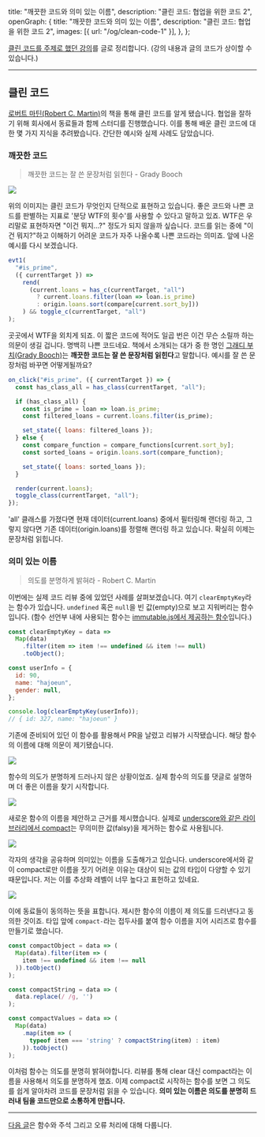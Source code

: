   title: "깨끗한 코드와 의미 있는 이름",
  description: "클린 코드: 협업을 위한 코드 2",
  openGraph: {
    title: "깨끗한 코드와 의미 있는 이름",
    description: "클린 코드: 협업을 위한 코드 2",
    images: [{ url: "/og/clean-code-1" }],
  },
};

[클린 코드를 주제로 했던 강의](https://speakerdeck.com/hajoeun/200107-ssafy)를 글로 정리합니다. (강의 내용과 글의 코드가 상이할 수 있습니다.)

---

## 클린 코드

[로버트 마틴(Robert C. Martin)](https://en.wikipedia.org/wiki/Robert_C._Martin)의 책을 통해 클린 코드를 알게 됐습니다. 협업을 잘하기 위해 회사에서 동료들과 함께 스터디를 진행했습니다. 이를 통해 배운 클린 코드에 대한 몇 가지 지식을 추려봤습니다. 간단한 예시와 실제 사례도 담았습니다.

### 깨끗한 코드

> 깨끗한 코드는 잘 쓴 문장처럼 읽힌다 - Grady Booch

![](/images/clean-code/code-quality-wtf.jpg)

위의 이미지는 클린 코드가 무엇인지 단적으로 표현하고 있습니다. 좋은 코드와 나쁜 코드를 판별하는 지표로 '분당 WTF의 횟수'를 사용할 수 있다고 말하고 있죠. WTF은 우리말로 표현하자면 "이건 뭐지...?" 정도가 되지 않을까 싶습니다. 코드를 읽는 중에 "이건 뭐지?"하고 이해하기 어려운 코드가 자주 나올수록 나쁜 코드라는 의미죠. 앞에 나온 예시를 다시 보겠습니다.

```js
evt1(
  "#is_prime",
  ({ currentTarget }) =>
    rend(
      (current.loans = has_c(currentTarget, "all")
        ? current.loans.filter(loan => loan.is_prime)
        : origin.loans.sort(compare[current.sort_by]))
    ) && toggle_c(currentTarget, "all")
);
```

곳곳에서 WTF을 외치게 되죠. 이 짧은 코드에 적어도 일곱 번은 이건 무슨 소릴까 하는 의문이 생길 겁니다. 명백히 나쁜 코드네요. 책에서 소개되는 대가 중 한 명인 [그래디 부치(Grady Booch)](https://en.wikipedia.org/wiki/Grady_Booch)는 **깨끗한 코드는 잘 쓴 문장처럼 읽힌다**고 말합니다. 예시를 잘 쓴 문장처럼 바꾸면 어떻게될까요?

```js
on_click("#is_prime", ({ currentTarget }) => {
  const has_class_all = has_class(currentTarget, "all");

  if (has_class_all) {
    const is_prime = loan => loan.is_prime;
    const filtered_loans = current.loans.filter(is_prime);

    set_state({ loans: filtered_loans });
  } else {
    const compare_function = compare_functions[current.sort_by];
    const sorted_loans = origin.loans.sort(compare_function);

    set_state({ loans: sorted_loans });
  }

  render(current.loans);
  toggle_class(currentTarget, "all");
});
```

'all' 클래스를 가졌다면 현재 데이터(current.loans) 중에서 필터링해 랜더링 하고, 그렇지 않다면 기존 데이터(origin.loans)를 정렬해 랜더링 하고 있습니다. 확실히 이제는 문장처럼 읽힙니다.

### 의미 있는 이름

> 의도를 분명하게 밝혀라 - Robert C. Martin

이번에는 실제 코드 리뷰 중에 있었던 사례를 살펴보겠습니다. 여기 `clearEmptyKey`라는 함수가 있습니다. `undefined` 혹은 `null`을 빈 값(empty)으로 보고 지워버리는 함수입니다. (함수 선언부 내에 사용되는 함수는 [immutable.js에서 제공하는 함수](https://immutable-js.github.io/immutable-js/docs/#/Collection/filter)입니다.)

```js
const clearEmptyKey = data =>
  Map(data)
    .filter(item => item !== undefined && item !== null)
    .toObject();

const userInfo = {
  id: 90,
  name: "hajoeun",
  gender: null,
};

console.log(clearEmptyKey(userInfo));
// { id: 327, name: "hajoeun" }
```

기존에 준비되어 있던 이 함수를 활용해서 PR을 날렸고 리뷰가 시작됐습니다. 해당 함수의 이름에 대해 의문이 제기됐습니다.

![](/images/clean-code/code-review-0.png)

함수의 의도가 분명하게 드러나지 않은 상황이었죠. 실제 함수의 의도를 댓글로 설명하며 더 좋은 이름을 찾기 시작합니다.

![](/images/clean-code/code-review-1.png)

새로운 함수의 이름을 제안하고 근거를 제시했습니다. 실제로 [underscore와 같은 라이브러리에서 compact](https://underscorejs.org/#compact)는 무의미한 값(falsy)을 제거하는 함수로 사용됩니다.

![](/images/clean-code/code-review-2.png)

각자의 생각을 공유하며 의미있는 이름을 도출해가고 있습니다. underscore에서와 같이 compact로만 이름을 짓기 어려운 이유는 대상이 되는 값의 타입이 다양할 수 있기 때문입니다. 저는 이를 추상화 레벨이 너무 높다고 표헌하고 있네요.

![](/images/clean-code/code-review-3.png)

이에 동료들이 동의하는 뜻을 표합니다. 제시한 함수의 이름이 제 의도를 드러낸다고 동의한 것이죠. 타입 앞에 `compact-`라는 접두사를 붙여 함수 이름을 지어 시리즈로 함수를 만들기로 했습니다.

```js
const compactObject = data => (
  Map(data).filter(item => (
    item !== undefined && item !== null
  )).toObject()
);

const compactString = data => (
  data.replace(/ /g, '')
);

const compactValues = data => (
  Map(data)
    .map(item => (
      typeof item === 'string' ? compactString(item) : item)
    )).toObject()
);
```

이처럼 함수는 의도를 분명히 밝혀야합니다. 리뷰를 통해 clear 대신 compact라는 이름을 사용해서 의도를 분명하게 했죠. 이제 compact로 시작하는 함수를 보면 그 의도를 쉽게 알아차려 코드를 문장처럼 읽을 수 있습니다. **의미 있는 이름은 의도를 분명히 드러내 팀을 코드만으로 소통하게 만듭니다.**

---

[다음 글](/2020/clean-code-2)은 함수와 주석 그리고 오류 처리에 대해 다룹니다.
